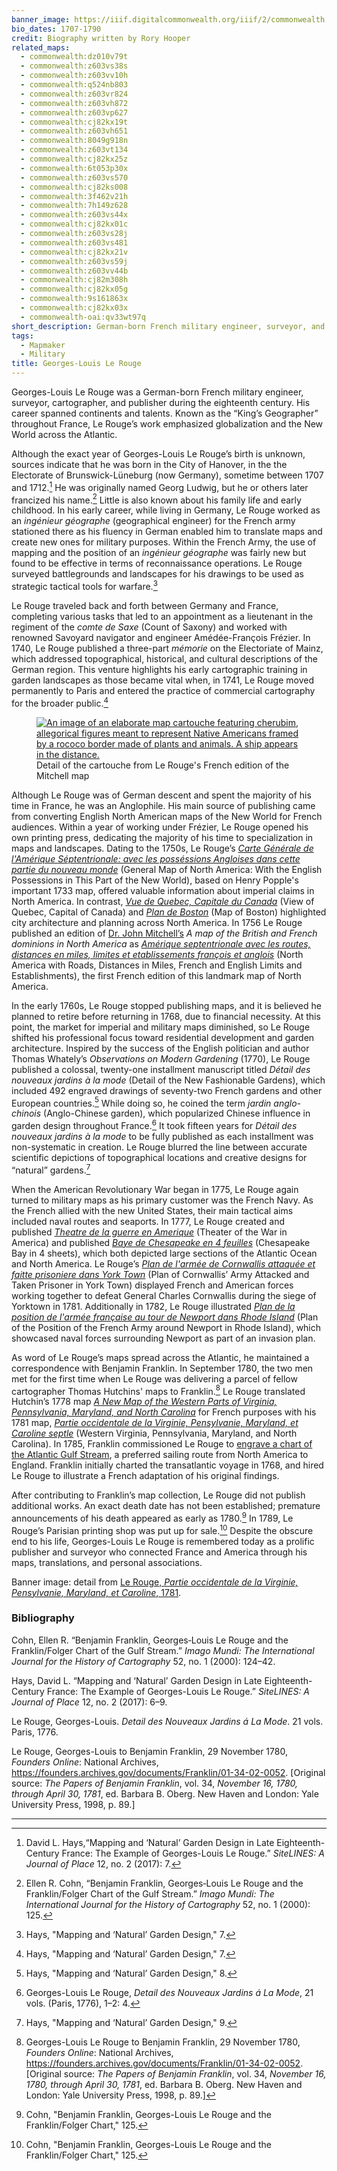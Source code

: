 ```yaml
---
banner_image: https://iiif.digitalcommonwealth.org/iiif/2/commonwealth:z603vs588/2012,1066,2463,1299/,1200/0/default.jpg
bio_dates: 1707-1790
credit: Biography written by Rory Hooper
related_maps:
  - commonwealth:dz010v79t
  - commonwealth:z603vs38s
  - commonwealth:z603vv10h
  - commonwealth:q524nb803
  - commonwealth:z603vr824
  - commonwealth:z603vh872
  - commonwealth:z603vp627
  - commonwealth:cj82kx19t
  - commonwealth:z603vh651
  - commonwealth:8049g918n
  - commonwealth:z603vt134
  - commonwealth:cj82kx25z
  - commonwealth:6t053p30x
  - commonwealth:z603vs570
  - commonwealth:cj82ks008
  - commonwealth:3f462v21h
  - commonwealth:7h149z628
  - commonwealth:z603vs44x
  - commonwealth:cj82kx01c
  - commonwealth:z603vs28j
  - commonwealth:z603vs481
  - commonwealth:cj82kx21v
  - commonwealth:z603vs59j
  - commonwealth:z603vv44b
  - commonwealth:cj82m308h
  - commonwealth:cj82kx05g
  - commonwealth:9s161863x
  - commonwealth:cj82kx03x
  - commonwealth-oai:qv33wt97q
short_description: German-born French military engineer, surveyor, and publisher
tags:
  - Mapmaker
  - Military
title: Georges-Louis Le Rouge
---
```



Georges-Louis Le Rouge was a German-born French military engineer, surveyor, cartographer, and publisher during the eighteenth century. His career spanned continents and talents. Known as the “King’s Geographer” throughout France, Le Rouge’s work emphasized globalization and the New World across the Atlantic. 

Although the exact year of Georges-Louis Le Rouge’s birth is unknown, sources indicate that he was born in the City of Hanover, in the the Electorate of Brunswick-Lüneburg (now Germany), sometime between 1707 and 1712.[^1] He was originally named Georg Ludwig, but he or others later francized his name.[^2]  Little is also known about his family life and early childhood. In his early career, while living in Germany, Le Rouge worked as an _ingénieur géographe_ \(geographical engineer\) for the French army stationed there as his fluency in German enabled him to translate maps and create new ones for military purposes. Within the French Army, the use of mapping and the position of an _ingénieur géographe_ was fairly new but found to be effective in terms of reconnaissance operations. Le Rouge surveyed battlegrounds and landscapes for his drawings to be used as strategic tactical tools for warfare.[^3]  

Le Rouge traveled back and forth between Germany and France, completing various tasks that led to an appointment as a lieutenant in the regiment of the _comte de Saxe_ \(Count of Saxony\) and worked with renowned Savoyard navigator and engineer Amédée-François Frézier. In 1740, Le Rouge published a three-part _mémorie_ on the Electoriate of Mainz, which addressed topographical, historical, and cultural descriptions of the German region. This venture highlights his early cartographic training in garden landscapes as those became vital when, in 1741, Le Rouge moved permanently to Paris and entered the practice of commercial cartography for the broader public.[^4]

<figure class="table m-auto">
  <a href="/maps/commonwealth:dz010v79t">
    <img src="https://iiif.digitalcommonwealth.org/iiif/2/commonwealth:dz010v80k/17092,8875,4193,5382/pct:50/0/default.jpg" alt="An image of an elaborate map cartouche featuring cherubim, allegorical figures meant to represent Native Americans framed by a rococo border made of plants and animals. A  ship appears in the distance." />
  </a>
  <figcaption class="table-caption caption-bottom mt-0">
    Detail of the cartouche from Le Rouge's French edition of the Mitchell map
  </figcaption>
</figure>

Although Le Rouge was of German descent and spent the majority of his time in France, he was an Anglophile. His main source of publishing came from converting English North American maps of the New World for French audiences. Within a year of working under Frézier, Le Rouge opened his own printing press, dedicating the majority of his time to specialization in maps and landscapes. Dating to the 1750s, Le Rouge’s [_Carte Générale de l'Amérique Séptentrionale: avec les posséssions Angloises dans cette partie du nouveau monde_](/maps/commonwealth:z603vp627) \(General Map of North America: With the English Possessions in This Part of the New World\), based on Henry Popple's important 1733 map, offered valuable information about imperial claims in North America. In contrast, [_Vue de Quebec, Capitale du Canada_](/maps/commonwealth:cj82kx03x) \(View of Quebec, Capital of Canada\) and [_Plan de Boston_](/maps/commonwealth:7h149z628/) \(Map of Boston\) highlighted city architecture and planning across North America. In 1756 Le Rouge  published an edition of [Dr. John Mitchell’s](/people/john-mitchell/) _A map of the British and French dominions in North America_ as [_Amérique septentrionale avec les routes, distances en miles, limites et etablissements françois et anglois_](/maps/commonwealth:dz010v79t/) \(North America with Roads, Distances in Miles, French and English Limits and Establishments\), the first French edition of this landmark map of North America. 

In the early 1760s, Le Rouge stopped publishing maps, and it is believed he planned to retire before returning in 1768, due to financial necessity. At this point, the market for imperial and military maps diminished, so Le Rouge shifted his professional focus toward residential development and garden architecture. Inspired by the success of  the English politician and author Thomas Whately’s _Observations on Modern Gardening_ \(1770\), Le Rouge published a colossal, twenty-one installment manuscript titled _Détail des nouveaux jardins à la mode_ \(Detail of the New Fashionable Gardens\), which included 492 engraved drawings of seventy-two French gardens and other European countries.[^5] While doing so, he coined the term _jardin anglo-chinois_ \(Anglo-Chinese garden\), which popularized Chinese influence in garden design throughout France.[^6] It took fifteen years for _Détail des nouveaux jardins à la mode_ to be fully published as each installment was non-systematic in creation. Le Rouge blurred the line between accurate scientific depictions of topographical locations and creative designs for “natural” gardens.[^7]

When the American Revolutionary War began in 1775, Le Rouge again turned to military maps as his primary customer was the French Navy. As the French allied with the new United States, their main tactical aims included naval routes and seaports. In 1777, Le Rouge created and published [_Theatre de la guerre en Amerique_](/maps/commonwealth:9s161863x/) \(Theater of the War in America\) and published [_Baye de Chesapeake en 4 feuilles_](/maps/commonwealth:z603vv10h/) \(Chesapeake Bay in 4 sheets\), which both depicted large sections of the Atlantic Ocean and North America. Le Rouge’s [_Plan de l'armée de Cornwallis attaquée et faitte prisoniere dans York Town_](/maps/commonwealth:z603vs28j/) \(Plan of Cornwallis’ Army Attacked and Taken Prisoner in York Town\) displayed French and American forces working together to defeat General Charles Cornwallis during the siege of Yorktown in 1781. Additionally in 1782, Le Rouge illustrated [_Plan de la position de l'armée française au tour de Newport dans Rhode Island_](/maps/commonwealth:z603vs44x/) \(Plan of the Position of the French Army around Newport in Rhode Island\), which showcased naval forces surrounding Newport as part of an invasion plan.  

As word of Le Rouge’s maps spread across the Atlantic, he maintained a correspondence with Benjamin Franklin. In September 1780, the two men met for the first time when Le Rouge was delivering a parcel of fellow cartographer Thomas Hutchins' maps to Franklin.[^8] Le Rouge translated Hutchin’s 1778 map [_A New Map of the Western Parts of Virginia, Pennsylvania, Maryland, and North Carolina_](/maps/commonwealth:z603vv18q/) for French purposes with his 1781 map, [_Partie occidentale de la Virginie, Pensylvanie, Maryland, et Caroline septle_](/maps/commonwealth:z603vs570/) \(Western Virginia, Pennsylvania, Maryland, and North Carolina\). In 1785, Franklin commissioned Le Rouge to [engrave a chart of the Atlantic Gulf Stream](/maps/commonwealth:cj82m272b), a preferred sailing route from North America to England. Franklin initially charted the transatlantic voyage in 1768, and hired Le Rouge to illustrate a French adaptation of his original findings.   

<InlineMapViewer identifier="commonwealth__cj82m272b" />

After contributing to Franklin’s map collection, Le Rouge did not publish additional works. An exact death date has not been established; premature announcements of his death appeared as early as 1780.[^9] In 1789, Le Rouge’s Parisian printing shop was put up for sale.[^10] Despite the obscure end to his life, Georges-Louis Le Rouge is remembered today as a prolific publisher and surveyor who connected France and America through his maps, translations, and personal associations.

Banner image: detail from [Le Rouge, _Partie occidentale de la Virginie, Pensylvanie, Maryland, et Caroline_, 1781](/maps/commonwealth:z603vs570).

[^1]: David L. Hays,“Mapping and ‘Natural’ Garden Design in Late Eighteenth-Century France: The Example of Georges-Louis Le Rouge.” _SiteLINES: A Journal of Place_ 12, no. 2 \(2017\): 7.

[^2]: Ellen R. Cohn, “Benjamin Franklin, Georges‐Louis Le Rouge and the Franklin/Folger Chart of the Gulf Stream.” _Imago Mundi: The International Journal for the History of Cartography_ 52, no. 1 \(2000\): 125.

[^3]: Hays, "Mapping and ‘Natural’ Garden Design," 7.

[^4]: Hays, "Mapping and ‘Natural’ Garden Design," 7.

[^5]: Hays, "Mapping and ‘Natural’ Garden Design," 8.

[^6]: Georges-Louis Le Rouge, _Detail des Nouveaux Jardins á La Mode_, 21 vols. \(Paris, 1776\), 1–2: 4. 

[^7]: Hays, "Mapping and ‘Natural’ Garden Design," 9.

[^8]: Georges-Louis Le Rouge to Benjamin Franklin, 29 November 1780, _Founders Online_: National Archives, https://founders.archives.gov/documents/Franklin/01-34-02-0052. \[Original source: _The Papers of Benjamin Franklin_, vol. 34, _November 16, 1780, through April 30, 1781_, ed. Barbara B. Oberg. New Haven and London: Yale University Press, 1998, p. 89.\]

[^9]: Cohn, "Benjamin Franklin, Georges-Louis Le Rouge and the Franklin/Folger Chart," 125.

[^10]: Cohn, "Benjamin Franklin, Georges-Louis Le Rouge and the Franklin/Folger Chart," 125.

### Bibliography

Cohn, Ellen R. “Benjamin Franklin, Georges‐Louis Le Rouge and the Franklin/Folger Chart of the Gulf Stream.” _Imago Mundi: The International Journal for the History of Cartography_ 52, no. 1 \(2000\): 124–42. 

Hays, David L. “Mapping and ‘Natural’ Garden Design in Late Eighteenth-Century France: The Example of Georges-Louis Le Rouge.” _SiteLINES: A Journal of Place_ 12, no. 2 \(2017\): 6–9. 

Le Rouge, Georges-Louis. _Detail des Nouveaux Jardins á La Mode_. 21 vols. Paris, 1776. 

Le Rouge, Georges-Louis to Benjamin Franklin, 29 November 1780, _Founders Online_: National Archives, https://founders.archives.gov/documents/Franklin/01-34-02-0052. \[Original source: _The Papers of Benjamin Franklin_, vol. 34, _November 16, 1780, through April 30, 1781_, ed. Barbara B. Oberg. New Haven and London: Yale University Press, 1998, p. 89.\]

***
